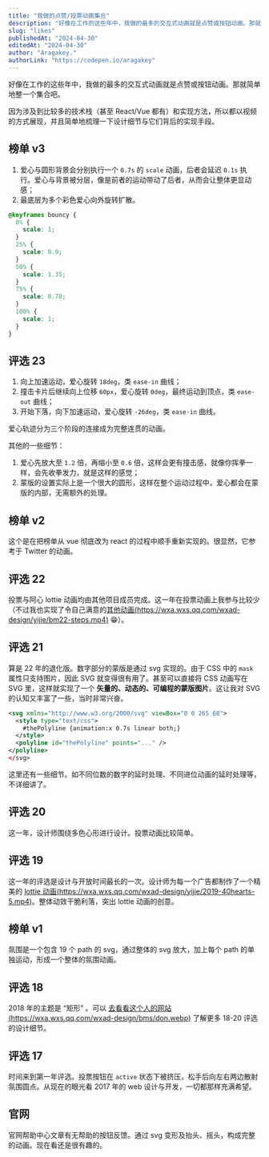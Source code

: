 ```yaml
---
title: "我做的点赞/投票动画集合"
description: "好像在工作的这些年中，我做的最多的交互式动画就是点赞或按钮动画。那就简单地整一个集合吧。"
slug: "likes"
publishedAt: "2024-04-30"
editedAt: "2024-04-30"
author: "Aragakey."
authorLink: "https://codepen.io/aragakey"
---
```



好像在工作的这些年中，我做的最多的交互式动画就是点赞或按钮动画。那就简单地整一个集合吧。

因为涉及到比较多的技术栈（甚至 React/Vue 都有）和实现方法，所以都以视频的方式展现，并且简单地梳理一下设计细节与它们背后的实现手段。

## 榜单 v3

<LikeBM2404 />

1. 爱心与圆形背景会分别执行一个 `0.7s` 的 `scale` 动画，后者会延迟 `0.1s` 执行。爱心与背景被分层，像是前者的运动带动了后者，从而会让整体更显动感；
2. 最底层为多个彩色爱心向外旋转扩散。

```css
@keyframes bouncy {
  0% {
    scale: 1;
  }
  25% {
    scale: 0.9;
  }
  50% {
    scale: 1.35;
  }
  75% {
    scale: 0.78;
  }
  100% {
    scale: 1;
  }
}
```

<LikeBM2404Compare />

## 评选 23

<LikeBM24 />

1. 向上加速运动，爱心旋转 `18deg`，类 `ease-in` 曲线；
2. 撞击卡片后继续向上位移 `60px`，爱心旋转 `0deg`，最终运动到顶点，类 `ease-out` 曲线；
3. 开始下落，向下加速运动，爱心旋转 `-26deg`，类 `ease-in` 曲线。

爱心轨迹分为三个阶段的连接成为完整连贯的动画。

<LikeBM24Curve />

其他的一些细节：

1. 爱心先放大至 `1.2` 倍，再缩小至 `0.6` 倍，这样会更有撞击感，就像你挥拳一样，会先收拳发力，就是这样的感觉；
2. 蒙版的设置实际上是一个很大的圆形，这样在整个运动过程中，爱心都会在蒙版的内部，无需额外的处理。

<LikeBM24Mask />

## 榜单 v2

<LikeBM23Heart />

这个是在把榜单从 vue 彻底改为 react 的过程中顺手重新实现的。很显然，它参考于 Twitter 的动画。

## 评选 22

<LikeBM22 />

投票与阿心 lottie 动画均由其他项目成员完成。这一年在投票动画上我参与比较少（不过我也实现了令自己满意的[其他动画(https://wxa.wxs.qq.com/wxad-design/yijie/bm22-steps.mp4)](https://mp.weixin.qq.com/promotion/res/htmledition/best-moments-2022-demo/index.html) 😁）。

## 评选 21

<LikeBM21 />

算是 22 年的退化版。数字部分的蒙版是通过 svg 实现的。由于 CSS 中的 `mask` 属性只支持图片，因此 SVG 就变得很有用了。甚至可以直接将 CSS 动画写在 SVG 里，这样就实现了一个 **矢量的、动态的、可编程的蒙版图片**。这让我对 SVG 的认知又丰富了一些，当时非常兴奋。

```xml
<svg xmlns="http://www.w3.org/2000/svg" viewBox="0 0 265 68">
  <style type="text/css">
    #thePolyline {animation:x 0.7s linear both;}
  </style>
  <polyline id="thePolyline" points="..." />
</polyline>
</svg>
```

这里还有一些细节。如不同位数的数字的延时处理、不同进位动画的延时处理等，不详细讲了。

## 评选 20

<LikeBM20 />

这一年，设计师围绕多色心形进行设计。投票动画比较简单。

## 评选 19

<LikeBM19 />

这一年的评选是设计与开放时间最长的一次。设计师为每一个广告都制作了一个精美的 [lottie 动画(https://wxa.wxs.qq.com/wxad-design/yijie/2019-40hearts-5.mp4)](https://dondon.design/TOP-10-2018-2020)。整体动效干脆利落，突出 lottie 动画的创意。

## 榜单 v1

<LikeBMV1 />

氛围是一个包含 19 个 path 的 svg，通过整体的 svg 放大，加上每个 path 的单独运动，形成一个整体的氛围动画。

## 评选 18

<LikeBM18 />

2018 年的主题是 “矩形” 。可以 [去看看这个人的网站(https://wxa.wxs.qq.com/wxad-design/bms/don.webp)](https://dondon.design/TOP-10-2018-2020) 了解更多 18-20 评选的设计细节。

## 评选 17

<LikeBM17 />

时间来到第一年评选。投票按钮在 `active` 状态下被挤压，松手后向左右两边散射氛围圆点。从现在的眼光看 2017 年的 web 设计与开发，一切都那样充满希望。

## 官网

<LikeWxad />

官网帮助中心文章有无帮助的按钮反馈。通过 svg 变形及抬头、摇头，构成完整的动画。现在看还是很有趣的。
